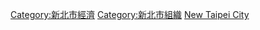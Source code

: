 [[Category:新北市經濟|Category:新北市經濟]]
[[Category:新北市組織|Category:新北市組織]]
[[Category:臺灣各城市工商業機構|New Taipei City]]